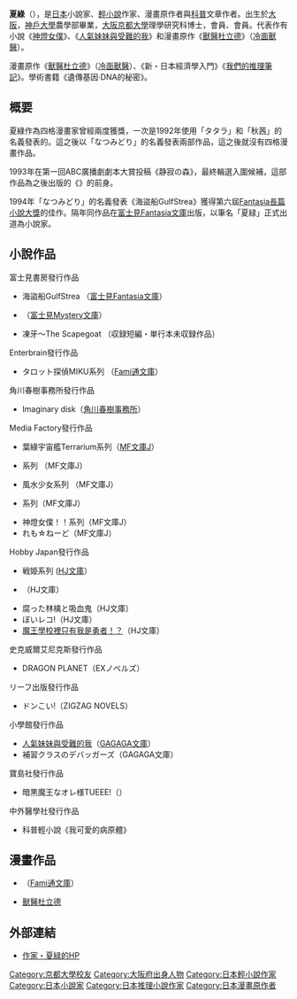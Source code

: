 {{unreferenced|time=2019-01-04T12:20:52+00:00}}
'''夏綠'''（{{lang|ja|なつ みどり}}{{bd||}}），是[[日本|日本]]小說家、[[輕小說|輕小說]]作家、漫畫原作者與[[科普|科普]]文章作者。出生於[[大阪市|大阪]]，[[神戶大學|神戶大學]]農學部畢業，[[大阪市|大阪]][[京都大學|京都大學]]理學研究科博士，{{tsl|ja|日本分子生物学会|日本分子生物学会}}會員、{{tsl|ja|宇宙作家クラブ|宇宙作家俱樂部}}會員。代表作有小說《[[神燈女僕|神燈女僕]]》、《[[人氣妹妹與受難的我|人氣妹妹與受難的我]]》和漫畫原作《[[獸醫杜立德|獸醫杜立德]]》（[[冷面獸醫|冷面獸醫]]）。

漫畫原作《[[獸醫杜立德|獸醫杜立德]]》（[[冷面獸醫|冷面獸醫]]）、《新・日本經濟學入門》《[[我們的推理筆記|我們的推理筆記]]》。學術書籍《遺傳基因·DNA的秘密》。

== 概要 ==
夏綠作為四格漫畫家曾經兩度獲獎，一次是1992年使用「タタラ」和「秋茜」的名義發表的{{tsl|ja|ドラゴンクエスト4コマクラブ|勇者鬥惡龍四格俱樂部}}。這之後以「なつみどり」的名義發表兩部作品，這之後就沒有四格漫畫作品。

1993年在第一回ABC廣播劇劇本大賞投稿《静寂の森》，最終輪選入圍候補，這部作品為之後出版的《{{link-ja|理央の科学捜査ファイル|理央の科学捜査ファイル}}》的前身。

1994年「なつみどり」的名義發表《海盜船GulfStrea》獲得第六屆[[Fantasia大賞|Fantasia長篇小說大獎]]的佳作。隔年同作品在[[富士見Fantasia文庫|富士見Fantasia文庫]]出版，以筆名「夏緑」正式出道為小說家。

==小說作品 ==
; 富士見書房發行作品
* 海盜船GulfStrea （[[富士見Fantasia文庫|富士見Fantasia文庫]]）
* {{tsl|ja|理央の科学捜査ファイル||理央の科学捜査ファイル系列}} （[[富士見Mystery文庫|富士見Mystery文庫]]）
* 凍牙～The Scapegoat （{{tsl|ja|ドラゴンマガジン_(富士見書房)龍雜誌}}収録短編・単行本未収録作品）
;Enterbrain發行作品
* タロット探偵MIKU系列 （[[Fami通文庫|Fami通文庫]]）
;角川春樹事務所發行作品
* Imaginary disk（[[角川春樹事務所|角川春樹事務所]]）
;Media Factory發行作品
* 葉綠宇宙艦Terrarium系列（[[MF文庫J|MF文庫J]]）
* {{tsl|ja|風水学園|風水学園}}系列 （MF文庫J）
* 風水少女系列 （MF文庫J）
* {{tsl|ja|ぷいぷい!|神燈女僕！}}系列（MF文庫J）
* 神燈女僕！！系列（MF文庫J）
* れも☆ねーど（MF文庫J）
;Hobby Japan發行作品
* 戦姫系列 ([[HJ文庫|HJ文庫]]）
* {{tsl|ja|くろかの|くろかの}}（HJ文庫）
* 腐った林檎と吸血鬼（HJ文庫）
* ぼいレコ!（HJ文庫）
* [[魔王學校裡只有我是勇者！？|魔王學校裡只有我是勇者！？]]（HJ文庫）
;史克威爾艾尼克斯發行作品
* DRAGON PLANET（EXノベルズ）
; リーフ出版發行作品
* ドンこい!（ZIGZAG NOVELS）
<!--;POPLAR發行作品
* ヒカリとヒカル　ふたごの初恋相談室（ドリームスマッシュ）/ ヒカリとヒカル　ふたごの初恋相談室（ポプラポケット文庫）
* ヒカリとヒカル　ふたごのオシャレ教室（ポプラポケット文庫）
* 科学探偵部ビーカーズ! 系列（ポプラポケット文庫）-->
;小學館發行作品
* [[人氣妹妹與受難的我|人氣妹妹與受難的我]]（[[GAGAGA文庫|GAGAGA文庫]]）
*補習クラスのデバッガーズ（GAGAGA文庫）
;寶島社發行作品

*暗黒魔王なオレ様TUEEE!（{{tsl|ja|このライトノベルがすごい!文庫|このライトノベルがすごい!文庫}}）

;中外醫學社發行作品
* 科普輕小說《我可愛的病原體》
==漫畫作品==
* {{tsl|ja|ぼくらの推理ノートシリーズ|少年偵探推理日記系列}} （[[Fami通文庫|Fami通文庫]]）
*[[獸醫杜立德|獸醫杜立德]]
== 外部連結 ==
* [https://web.archive.org/web/20040904204111/http://www.geocities.co.jp/Playtown/1484/ 作家・夏緑的HP] 
{{DEFAULTSORT:natsu}}
[[Category:京都大學校友|Category:京都大學校友]]
[[Category:大阪府出身人物|Category:大阪府出身人物]]
[[Category:日本輕小說作家|Category:日本輕小說作家]]
[[Category:日本小說家|Category:日本小說家]]
[[Category:日本推理小說作家|Category:日本推理小說作家]]
[[Category:日本漫畫原作者|Category:日本漫畫原作者]]